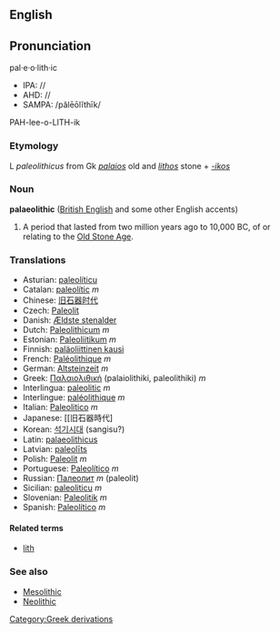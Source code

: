 {{Wikipedia}}
==English==
==Pronunciation==
pal·e·o·lith·ic
*IPA: //
*AHD: //
*SAMPA: /pălēōlĭthīk/
PAH-lee-o-LITH-ik<!--
{{audio|en-int}}
{{audio|en-au}}
{{audio|en-be}}-->

=== Etymology ===

L ''paleolithicus'' from Gk ''[[palaios]]'' old and ''[[lithos]]'' stone + ''[[-ikos]]''

=== Noun ===
'''palaeolithic''' ([[British English]] and some other English accents)
#A period that lasted from two million years ago to 10,000 BC, of or relating to the [[Old Stone Age]].

=== Translations ===

*Asturian: [[paleolíticu]]
*Catalan: [[paleolític]] ''m''
*Chinese: [[旧石器时代]]
*Czech: [[Paleolit]]
*Danish: [[Ældste stenalder]]
*Dutch: [[Paleolithicum]] ''m''
*Estonian: [[Paleoliitikum]] ''m''
*Finnish: [[paläoliittinen kausi]]
*French: [[Paléolithique]] ''m''
*German: [[Altsteinzeit]] ''m''
*Greek: [[Παλαιολιθική]] (palaiolithiki, paleolithiki) ''m''
*Interlingua: [[paleolitic]] ''m''
*Interlingue: [[paléolithique]] ''m''
*Italian: [[Paleolitico]] ''m''
*Japanese: [[旧石器時代]<!-- ()-->
*Korean: [[석기시대]] (sangisu?)
*Latin: [[palaeolithicus]]
*Latvian: [[paleolīts]]
*Polish: [[Paleolit]] ''m''
*Portuguese: [[Paleolítico]] ''m''
*Russian: [[Палеолит]] ''m'' (paleolit)
*Sicilian: [[paleoliticu]] ''m''
*Slovenian: [[Paleolitik]] ''m''
*Spanish: [[Paleolítico]] ''m''

====Related terms====
*[[lith]]

===See also===
*[[Mesolithic]]
*[[Neolithic]]

[[Category:Greek derivations]]